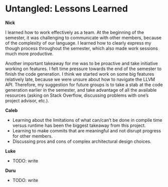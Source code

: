 
<HomeLink />

# Untangled: Lessons Learned

**Nick**

I learned how to work effectively as a team. At the beginning of the semester, it was challenging to
communicate with other members, because of the complexity of our language. I learned how to clearly
express my though process throughout the semester, which also made work sessions much more
productive.

Another important takeaway for me was to be proactive and take initiative working on features. I
felt time pressure towards the end of the semester to finish the code generation. I think we started
work on some big features relatively late, because we were unsure about how to navigate the LLVM
API. Therefore, my suggestion for future groups is to take a stab at the code generation earlier in
the semester, and take advantage of all the available resources (asking on Stack Overflow,
discussing problems with one’s project advisor, etc.).

**Caleb**
- Learning about the limitations of what can/can’t be done in compile time versus runtime has been
  the biggest takeaway from this project.
- Learning to make commits that are meaningful and not disrupt progress for other members.
- Discussing pros and cons of complex architectural design choices.

**Luke**
- TODO: write

**Duru**
- TODO: write

